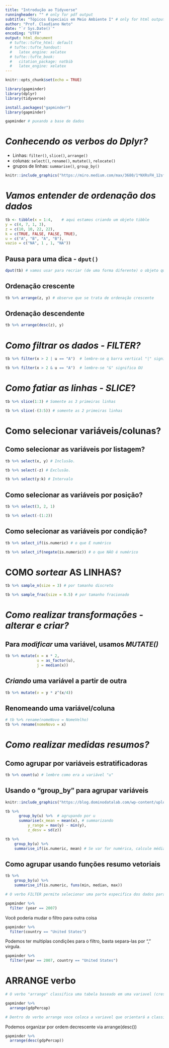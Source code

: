 ```yaml
---
title: "Introdução ao Tidyverse"
runningheader: "" # only for pdf output
subtitle: "Tópicos Especiais em Meio Ambiente I" # only for html output
author: "Prof. Claudiano Neto"
date: "`r Sys.Date()`"
encoding: "UTF8"
output: html_document
  # tufte::tufte_html: default
  # tufte::tufte_handout:
  #   latex_engine: xelatex
  # tufte::tufte_book:
  #   citation_package: natbib
  #   latex_engine: xelatex
---
```


```r
knitr::opts_chunk$set(echo = TRUE)
```

```r
library(gapminder) 
library(dplyr)
library(tidyverse)
```

```r
install.packages("gapminder")
library(gapminder) 
```


```r
gapminder # puxando a base de dados
```

# *Conhecendo os verbos do Dplyr?*

* Linhas: `filter()`, `slice()`, `arrange()`
* colunas: `select()`, `rename()`, `mutate()`, `relocate()`
* grupos de linhas: `summarise()`, `group_by()`

```r
knitr::include_graphics("https://miro.medium.com/max/3680/1*NXRsFH_12sfj79W-P4qI0Q.png")
```

# *Vamos entender de ordenação dos dados*

```r
tb <- tibble(x = 1:4,    # aqui estamos criando um objeto tibble
y = c(4, 7, 1, 3), 
z = c(10, 10, 22, 22),
k = c(TRUE, FALSE, FALSE, TRUE),
u = c("A", "B", "A", "B"),
vazio = c("NA", 1 , 1, "NA")) 
```

## Pausa para uma dica - **`dput()`**
```r
dput(tb) # vamos usar para recriar (de uma forma diferente) o objeto que estamos trabalhando 
```


## Ordenação crescente
```r
tb %>% arrange(z, y) # observe que se trata de ordenação crescente
```

## Ordenação descendente
```r
tb %>% arrange(desc(z), y)
```

# *Como filtrar os dados - FILTER?*

```r
tb %>% filter(x > 2 | u == "A")  # lembre-se q barra vertical "|" significa OU
```

```r
tb %>% filter(x > 2 & u == "A")  # lembre-se "&" significa OU
```

# *Como fatiar as linhas - SLICE*?
```r
tb %>% slice(1:3) # Somente as 3 primeiras linhas
```

```r
tb %>% slice(-(3:5)) # somente as 2 primeiras linhas
```

# **Como selecionar variáveis/colunas?**

## Como selecionar as variáveis por listagem?

```r
tb %>% select(x, y) # Inclusão.
```

```r
tb %>% select(-z) # Exclusão.
```

```r
tb %>% select(y:k) # Intervalo
```

## Como selecionar as variáveis por posição?
```r
tb %>% select(3, 2, 1)
```

```r
tb %>% select(-(1:2))
```

## Como selecionar as variáveis por condição?
```r
tb %>% select_if(is.numeric) # o que É numérico
```

```r
tb %>% select_if(negate(is.numeric)) # o que NÃO é numérico
```

# COMO *sortear* AS LINHAS?
```r
tb %>% sample_n(size = 3) # por tamanho discreto
```

```r
tb %>% sample_frac(size = 0.5) # por tamanho fracionado
```


# *Como realizar transformações - alterar e criar?*

## Para *modificar* uma variável, usamos *MUTATE()*

```r
tb %>% mutate(x = x * 2, 
              u = as_factor(u),
              j = median(x))
```

## *Criando* uma variável a partir de outra

```r
tb %>% mutate(v = y * z^(x/4))
```

## Renomeando uma variável/coluna
```r
# tb %>% rename(nomeNovo = NomeVelho) 
tb %>% rename(nomeNovo = x) 

```

# *Como realizar medidas resumos?*

## Como agrupar por variáveis estratificadoras
```r
tb %>% count(u) # lembre como era a variável "u"
```

## Usando o "group_by" para agrupar variáveis

```r
knitr::include_graphics("https://blog.dominodatalab.com/wp-content/uploads/2019/03/Freeman_Chp11_Fig08.png")
```


```r
tb %>% 
      group_by(u) %>%  # agrupando por u
      summarise(x_mean = mean(x), # summarizando 
          y_range = max(y) - min(y), 
          z_desv = sd(z))
```


```r
tb %>%
    group_by(u) %>% 
    summarise_if(is.numeric, mean) # Se var for numérica, calcule média.
```

## Como agrupar usando funções resumo vetoriais
```r
tb %>% 
    group_by(u) %>% 
    summarise_if(is.numeric, funs(min, median, max))
```


```r
# O verbo FILTER permite selecionar uma parte especifica dos dados para realizar sua analise. Deve ser precedido do *%>%* que significa (pegue o que estiver a frente e alimente-o na proxima etapa).

gapminder %>%
  filter (year == 2007)
```

Você poderia mudar o filtro para outra coisa

```r
gapminder %>%
  filter(country == "United States")
```

Podemos ter multiplas condições para o filtro, basta separa-las por "," virgula.

```r
gapminder %>%
  filter(year == 2007, country == "United States")
```

# ARRANGE verbo

```r
# O verbo "arrange" classifica uma tabela baseado em uma variavel (crescente ou decrescente). É muito util quando voce deseja conhecer os valores mais extremos do conjunto do banco de dados.

gapminder %>%
  arrange(gdpPercap)

# Dentro do verbo arrange voce coloca a variavel que orientará a classificacao  
```

Podemos organizar por ordem decrescente via arrange(desc())

```r
gapminder %>%
  arrange(desc(gdpPercap))
```

